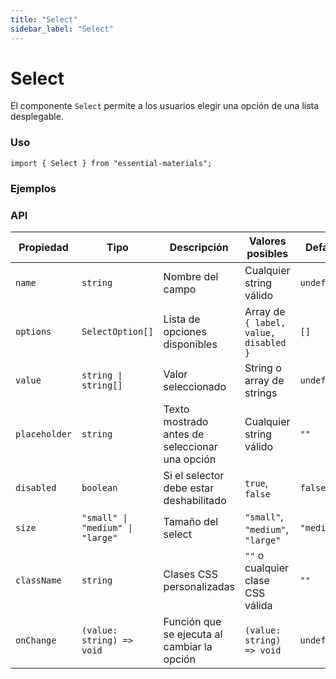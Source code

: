 ```yaml
---
title: "Select"
sidebar_label: "Select"
---
```



# Select

El componente `Select` permite a los usuarios elegir una opción de una lista desplegable.

### Uso

```tsx
import { Select } from "essential-materials";
```

### Ejemplos

<SelectExamples />

### API

| Propiedad    | Tipo                    | Descripción                                    | Valores posibles                        | Default      |
|-------------|-------------------------|------------------------------------------------|-----------------------------------------|--------------|
| `name`      | `string`                 | Nombre del campo                               | Cualquier string válido                 | `undefined`  |
| `options`   | `SelectOption[]`         | Lista de opciones disponibles                 | Array de `{ label, value, disabled }`  | `[]`         |
| `value`     | `string \| string[]`     | Valor seleccionado                            | String o array de strings               | `undefined`  |
| `placeholder` | `string`               | Texto mostrado antes de seleccionar una opción | Cualquier string válido                 | `""`         |
| `disabled`  | `boolean`                | Si el selector debe estar deshabilitado       | `true`, `false`                         | `false`      |
| `size`      | `"small" \| "medium" \| "large"` | Tamaño del select                        | `"small"`, `"medium"`, `"large"`       | `"medium"`   |
| `className` | `string`                 | Clases CSS personalizadas                     | `""` o cualquier clase CSS válida       | `""`         |
| `onChange`  | `(value: string) => void` | Función que se ejecuta al cambiar la opción  | `(value: string) => void`               | `undefined`  |
